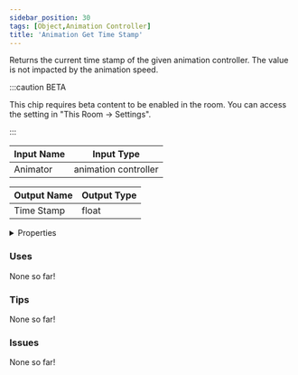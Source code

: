 ```yaml
---
sidebar_position: 30
tags: [Object,Animation Controller]
title: 'Animation Get Time Stamp'
---
```


Returns the current time stamp of the given animation controller. The value is not impacted by the animation speed.

:::caution BETA

This chip requires beta content to be enabled in the room. You can access the setting in "This Room -> Settings".

:::


<EsbSvg />

| Input Name | Input Type |
|-----------|-----------|
| Animator | animation controller |

| Output Name | Output Type |
|-----------|-----------|
| Time Stamp | float |


<details>
  <summary>Properties</summary>
  <div>
    <div>
    <table>
      <thead>
        <tr>
          <th>Is beta required?</th>
          <th>✅</th>
        </tr>
        <tr>
          <th>Is this chip a trolling risk?</th>
          <th>❌</th>
        </tr>
        <tr>
          <th>Is this chip a role assignment risk?</th>
          <th>❌</th>
        </tr>
        <tr>
          <th>Chip UUID</th>
          <th>19a1867b-8322-45b5-9971-c91b246663f3</th>
        </tr>
      </thead>
    </table>
    </div>
  </div>
</details>

### Uses

None so far!

### Tips

None so far!

### Issues

None so far!
